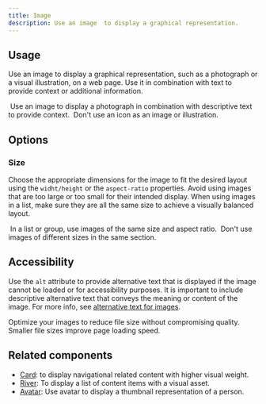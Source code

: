 ```yaml
---
title: Image
description: Use an image  to display a graphical representation.
---
```



## Usage

Use an image to display a graphical representation, such as a photograph or a visual illustration, on a web page. Use it in combination with text to provide context or additional information.

<DoDontContainer>
  <Do>
    <img
      src="https://github.com/primer/brand/assets/912236/3ffc80cb-4d7d-4ef4-b66f-10e902d8f17c"
      alt=""
    />
    <Caption>
      Use an image to display a photograph in combination with descriptive text
      to provide context.
    </Caption>
  </Do>
  <Dont>
    <img
      src="https://github.com/primer/brand/assets/912236/6f29d849-9379-4327-a4aa-e1233e19861b"
      alt=""
    />
    <Caption>Don't use an icon as an image or illustration.</Caption>
  </Dont>
</DoDontContainer>

## Options

### Size

Choose the appropriate dimensions for the image to fit the desired layout using the `widht/height` or the `aspect-ratio` properties. Avoid using images that are too large or too small for their intended display. When using images in a list, make sure they are all the same size to achieve a visually balanced layout.

<DoDontContainer>
  <Do>
    <img
      src="https://github.com/primer/brand/assets/912236/7e9cf19c-1545-4b47-9ac8-0442050eb509"
      alt=""
    />
    <Caption>
      In a list or group, use images of the same size and aspect ratio.
    </Caption>
  </Do>
  <Dont>
    <img
      src="https://github.com/primer/brand/assets/912236/6efc49d3-f982-4f9f-9951-413a05f329cc"
      alt=""
    />
    <Caption>Don't use images of different sizes in the same section.</Caption>
  </Dont>
</DoDontContainer>

## Accessibility

Use the `alt` attribute to provide alternative text that is displayed if the image cannot be loaded or for accessibility purposes. It is important to include descriptive alternative text that conveys the meaning or content of the image. For more info, see [alternative text for images](https://primer.style/design/guides/accessibility/alternative-text-for-images).

Optimize your images to reduce file size without compromising quality. Smaller file sizes improve page loading speed.

## Related components

- [Card](/components/Card): to display navigational related content with higher visual weight.
- [River](/components/River): To display a list of content items with a visual asset.
- [Avatar](/components/Avatar): Use avatar to display a thumbnail representation of a person.

